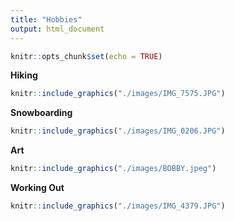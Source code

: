 ```yaml
---
title: "Hobbies"
output: html_document
---
```


```r
knitr::opts_chunk$set(echo = TRUE)
```

**Hiking**

```r
knitr::include_graphics("./images/IMG_7575.JPG")
```

**Snowboarding**

```r
knitr::include_graphics("./images/IMG_0206.JPG")
```

**Art**

```r
knitr::include_graphics("./images/BOBBY.jpeg")
```

**Working Out**

```r
knitr::include_graphics("./images/IMG_4379.JPG")
```